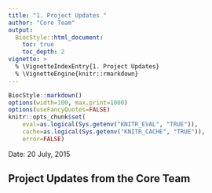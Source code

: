 ```yaml
---
title: "1. Project Updates "
author: "Core Team"
output:
  BiocStyle::html_document:
    toc: true
    toc_depth: 2
vignette: >
  % \VignetteIndexEntry{1. Project Updates}
  % \VignetteEngine{knitr::rmarkdown}
---
```

```r
BiocStyle::markdown()
options(width=100, max.print=1000)
options(useFancyQuotes=FALSE)
knitr::opts_chunk$set(
    eval=as.logical(Sys.getenv("KNITR_EVAL", "TRUE")),
    cache=as.logical(Sys.getenv("KNITR_CACHE", "TRUE")), 
    error=FALSE)
```


Date: 20 July, 2015<br />

## Project Updates from the Core Team 



